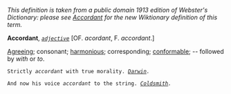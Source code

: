 ''This definition is taken from a public domain 1913 edition of Webster's Dictionary: please see [[Accordant]] for the new Wiktionary definition of this term.''

'''Accordant''', ''<code>[[adjective (part of speech)|adjective]]</code>'' [OF. ''acordant'', F. ''accordant''.]

[[Agreeing]]; consonant; [[harmonious]]; corresponding; [[conformable]]; -- followed by ''with'' or ''to''.

<code>Strictly ''accordant'' with true morality. ''[[Darwin (source)|Darwin]].''</code>

<code>And now his voice ''accordant'' to the string. ''[[Coldsmith (source)|Coldsmith]].''</code>